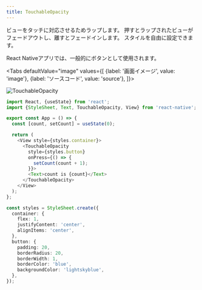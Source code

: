 ```yaml
---
title: TouchableOpacity
---
```



ビューをタッチに対応させるためラップします。
押すとラップされたビューがフェードアウトし、離すとフェードインします。
スタイルを自由に設定できます。

React Nativeアプリでは、一般的にボタンとして使用されます。

<!-- textlint-disable ja-technical-writing/sentence-length,ja-technical-writing/max-comma,ja-spacing/ja-no-space-around-parentheses,jtf-style/3.3.かっこ類と隣接する文字の間のスペースの有無,ja-technical-writing/ja-no-mixed-period,ja-technical-writing/no-unmatched-pair -->

<Tabs
  defaultValue="image"
  values={[
    {label: '画面イメージ', value: 'image'},
    {label: 'ソースコード', value: 'source'},
  ]}>

<!-- textlint-enable ja-technical-writing/sentence-length,ja-technical-writing/max-comma,ja-spacing/ja-no-space-around-parentheses,jtf-style/3.3.かっこ類と隣接する文字の間のスペースの有無,ja-technical-writing/ja-no-mixed-period,ja-technical-writing/no-unmatched-pair -->

<TabItem value="image">

![TouchableOpacity](touchable-opacity.png)

</TabItem>

<TabItem value="source">

```typescript jsx title="/src/App.tsx"
import React, {useState} from 'react';
import {StyleSheet, Text, TouchableOpacity, View} from 'react-native';

export const App = () => {
  const [count, setCount] = useState(0);

  return (
    <View style={styles.container}>
      <TouchableOpacity
        style={styles.button}
        onPress={() => {
          setCount(count + 1);
        }}>
        <Text>count is {count}</Text>
      </TouchableOpacity>
    </View>
  );
};

const styles = StyleSheet.create({
  container: {
    flex: 1,
    justifyContent: 'center',
    alignItems: 'center',
  },
  button: {
    padding: 20,
    borderRadius: 20,
    borderWidth: 1,
    borderColor: 'blue',
    backgroundColor: 'lightskyblue',
  },
});
```

</TabItem>
</Tabs>
